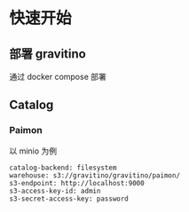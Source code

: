 # 快速开始

## 部署 gravitino

通过 docker compose 部署

## Catalog

### Paimon

以 minio 为例

```
catalog-backend: filesystem
warehouse: s3://gravitino/gravitino/paimon/
s3-endpoint: http://localhost:9000
s3-access-key-id: admin
s3-secret-access-key: password
```

